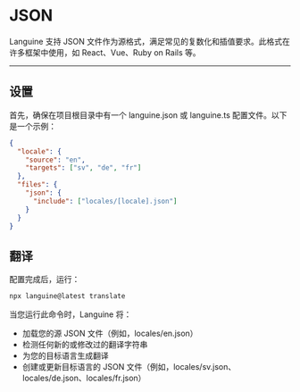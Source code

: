 # JSON

Languine 支持 JSON 文件作为源格式，满足常见的复数化和插值要求。此格式在许多框架中使用，如 React、Vue、Ruby on Rails 等。


---


## 设置

首先，确保在项目根目录中有一个 languine.json 或 languine.ts 配置文件。以下是一个示例：

```json
{
  "locale": {
    "source": "en",
    "targets": ["sv", "de", "fr"]
  },
  "files": {
    "json": {
      "include": ["locales/[locale].json"]
    }
  }
}

```

## 翻译

配置完成后，运行：

```bash
npx languine@latest translate
```

当您运行此命令时，Languine 将：

- 加载您的源 JSON 文件（例如，locales/en.json）
- 检测任何新的或修改过的翻译字符串
- 为您的目标语言生成翻译
- 创建或更新目标语言的 JSON 文件（例如，locales/sv.json、locales/de.json、locales/fr.json）
